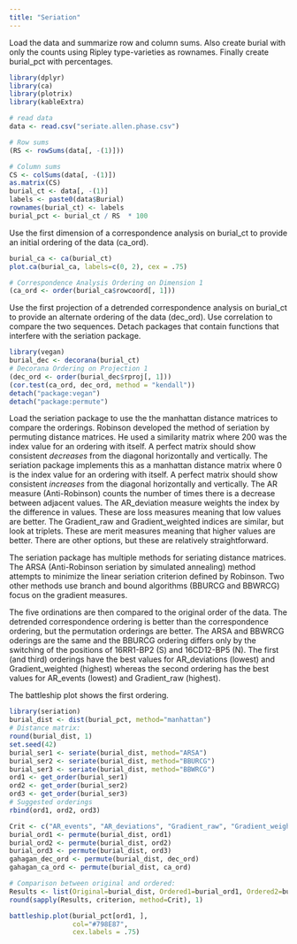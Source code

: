 ```yaml
---
title: "Seriation"
---
```


Load the data and summarize row and column sums. Also create burial with only the counts using Ripley type-varieties as rownames. Finally create burial_pct with percentages.

```r
library(dplyr)
library(ca)
library(plotrix)
library(kableExtra)

# read data
data <- read.csv("seriate.allen.phase.csv")

# Row sums
(RS <- rowSums(data[, -(1)]))

# Column sums
CS <- colSums(data[, -(1)])
as.matrix(CS)
burial_ct <- data[, -(1)]
labels <- paste0(data$Burial)
rownames(burial_ct) <- labels
burial_pct <- burial_ct / RS  * 100
```

Use the first dimension of a correspondence analysis on burial_ct to provide an initial ordering of the data (ca_ord).

```r
burial_ca <- ca(burial_ct)
plot.ca(burial_ca, labels=c(0, 2), cex = .75)

# Correspondence Analysis Ordering on Dimension 1
(ca_ord <- order(burial_ca$rowcoord[, 1]))
```

Use the first projection of a detrended correspondence analysis on burial_ct to provide an alternate ordering of the data (dec_ord). Use correlation to compare the two sequences. Detach packages that contain functions that interfere with the seriation package.

```r
library(vegan)
burial_dec <- decorana(burial_ct)
# Decorana Ordering on Projection 1
(dec_ord <- order(burial_dec$rproj[, 1]))
(cor.test(ca_ord, dec_ord, method = "kendall"))
detach("package:vegan")
detach("package:permute")
```

Load the seriation package to use the the manhattan distance matrices to compare the orderings. Robinson developed the method of seriation by permuting distance matrices. He used a similarity matrix where 200 was the index value for an ordering with itself. A perfect matrix should show consistent *decreases* from the diagonal horizontally and vertically. The seriation package implements this as a manhattan distance matrix where 0 is the index value for an ordering with itself. A perfect matrix should show consistent *increases* from the diagonal horizontally and vertically. The AR measure (Anti-Robinson) counts the number of times there is a decrease between adjacent values. The AR_deviation measure weights the index by the difference in values. These are loss measures meaning that low values are better. The Gradient_raw and Gradient_weighted indices are similar, but look at triplets. These are merit measures meaning that higher values are better. There are other options, but these are relatively straightforward.

The seriation package has multiple methods for seriating distance matrices. The ARSA (Anti-Robinson seriation by simulated annealing) method attempts to minimize the linear seriation criterion defined by Robinson. Two other methods use branch and bound algorithms (BBURCG and BBWRCG) focus on the gradient measures.

The five ordinations are then compared to the original order of the data. The detrended correspondence ordering is better than the correspondence ordering, but the permutation orderings are better. The ARSA and BBWRCG oderings are the same and the BBURCG ordering differs only by the switching of the positions of 16RR1-BP2 (S) and 16CD12-BP5 (N). The first (and third) orderings have the best values for AR_deviations (lowest) and Gradient_weighted (highest) whereas the second ordering has the best values for AR_events (lowest) and Gradient_raw (highest).

The battleship plot shows the first ordering. 

```r
library(seriation)
burial_dist <- dist(burial_pct, method="manhattan")
# Distance matrix:
round(burial_dist, 1)
set.seed(42)
burial_ser1 <- seriate(burial_dist, method="ARSA")
burial_ser2 <- seriate(burial_dist, method="BBURCG")
burial_ser3 <- seriate(burial_dist, method="BBWRCG")
ord1 <- get_order(burial_ser1)
ord2 <- get_order(burial_ser2)
ord3 <- get_order(burial_ser3)
# Suggested orderings
rbind(ord1, ord2, ord3)

Crit <- c("AR_events", "AR_deviations", "Gradient_raw", "Gradient_weighted")
burial_ord1 <- permute(burial_dist, ord1)
burial_ord2 <- permute(burial_dist, ord2)
burial_ord3 <- permute(burial_dist, ord3)
gahagan_dec_ord <- permute(burial_dist, dec_ord)
gahagan_ca_ord <- permute(burial_dist, ca_ord)

# Comparison between original and ordered:
Results <- list(Original=burial_dist, Ordered1=burial_ord1, Ordered2=burial_ord2, Ordered3=burial_ord3, CA=gahagan_ca_ord, DEC=gahagan_dec_ord)
round(sapply(Results, criterion, method=Crit), 1)

battleship.plot(burial_pct[ord1, ], 
                col="#798E87", 
                cex.labels = .75)
```
